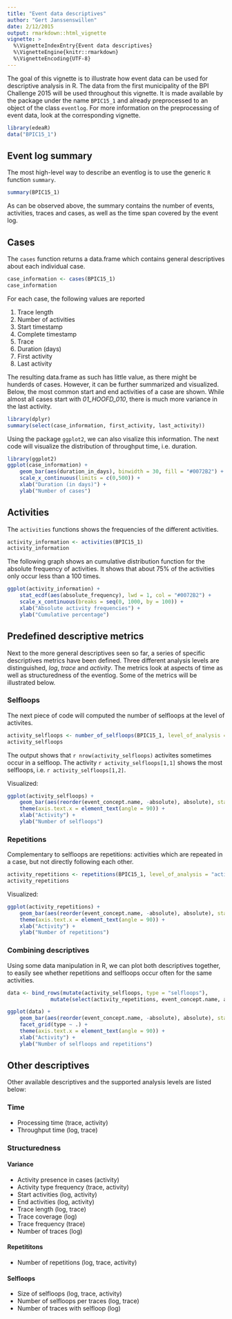 ```yaml
---
title: "Event data descriptives"
author: "Gert Janssenswillen"
date: 2/12/2015
output: rmarkdown::html_vignette
vignette: >
  %\VignetteIndexEntry{Event data descriptives}
  %\VignetteEngine{knitr::rmarkdown}
  %\VignetteEncoding{UTF-8}
---
```


The goal of this vignette is to illustrate how event data can be used for descriptive analysis in R. The data from the first municipality of the BPI Challenge 2015 will be used throughout this vignette. It is made available by the package under the name `BPIC15_1` and already preprocessed to an object of the class `eventlog`. For more information on the preprocessing of event data, look at the corresponding vignette.

```r
library(edeaR)
data("BPIC15_1")
```


## Event log summary

The most high-level way to describe an eventlog is to use the generic `R` function `summary`.
```r
summary(BPIC15_1)
```
As can be observed above, the summary contains the number of events, activities, traces and cases, as well as the time span covered by the event log.

## Cases

The `cases` function returns a data.frame which contains general descriptives about each individual case.
```r
case_information <- cases(BPIC15_1)
case_information
```

For each case, the following values are reported 

1.	Trace length
2. 	Number of activities
3.	Start timestamp
4.	Complete timestamp
5.	Trace
6. 	Duration (days)
7.	First activity 
8.	Last activity 

The resulting data.frame as such has little value, as there might be hunderds of cases. However, it can be further summarized and visualized. Below, the most common start and end activities of a case are shown. While almost all cases start with _01\_HOOFD\_010_, there is much more variance in the last activity.

```r
library(dplyr)
summary(select(case_information, first_activity, last_activity))
```

Using the package `ggplot2`, we can also visalize this information. The next code will visualize the distribution of throughput time, i.e. duration.

```r
library(ggplot2)
ggplot(case_information) + 
	geom_bar(aes(duration_in_days), binwidth = 30, fill = "#0072B2") + 
	scale_x_continuous(limits = c(0,500)) +
	xlab("Duration (in days)") + 
	ylab("Number of cases") 
```

## Activities

The `activities` functions shows the frequencies of the different activities.

```r
activity_information <- activities(BPIC15_1)
activity_information
```

The following graph shows an cumulative distribution function for the absolute frequency of activities. It shows that about 75% of the activities only occur less than a 100 times.
```r
ggplot(activity_information) +
	stat_ecdf(aes(absolute_frequency), lwd = 1, col = "#0072B2") + 
	scale_x_continuous(breaks = seq(0, 1000, by = 100)) + 
	xlab("Absolute activity frequencies") +
	ylab("Cumulative percentage")
```

## Predefined descriptive metrics

Next to the more general descriptives seen so far, a series of specific descriptives metrics have been defined. Three different analysis levels are distinguished, _log_, _trace_ and _activity_. The metrics look at aspects of time as well as structuredness of the eventlog. Some of the metrics will be illustrated below.

### Selfloops

The next piece of code will computed the number of selfloops at the level of activites. 

```r
activity_selfloops <- number_of_selfloops(BPIC15_1, level_of_analysis = "activity")
activity_selfloops
```

The output shows that `r nrow(activity_selfloops)` activites sometimes occur in a selfloop. The activity `r activity_selfloops[1,1]` shows the most selfloops, i.e. `r activity_selfloops[1,2]`.

Visualized:

```r
ggplot(activity_selfloops) + 
	geom_bar(aes(reorder(event_concept.name, -absolute), absolute), stat = "identity", fill = "#0072B2") + 
	theme(axis.text.x = element_text(angle = 90)) + 
	xlab("Activity") + 
	ylab("Number of selfloops")
```

### Repetitions

Complementary to selfloops are repetitions: activities which are repeated in a case, but not directly following each other.

```r
activity_repetitions <- repetitions(BPIC15_1, level_of_analysis = "activity")
activity_repetitions
```

Visualized:

```r
ggplot(activity_repetitions) + 
	geom_bar(aes(reorder(event_concept.name, -absolute), absolute), stat = "identity", fill = "#0072B2") + 
	theme(axis.text.x = element_text(angle = 90)) + 
	xlab("Activity") + 
	ylab("Number of repetitions")
```

### Combining descriptives

Using some data manipulation in R, we can plot both descriptives together, to easily see whether repetitions and selfloops occur often for the same activities.

```r
data <- bind_rows(mutate(activity_selfloops, type = "selfloops"),
			  mutate(select(activity_repetitions, event_concept.name, absolute), type = "repetitions"))

ggplot(data) + 
	geom_bar(aes(reorder(event_concept.name, -absolute), absolute), stat = "identity", fill = "#0072B2") + 
	facet_grid(type ~ .) +
	theme(axis.text.x = element_text(angle = 90)) + 
	xlab("Activity") + 
	ylab("Number of selfloops and repetitions")
```

## Other descriptives

Other available descriptives and the supported analysis levels are listed below:

### Time

*	Processing time (trace, activity)
*	Throughput time	(log, trace)

### Structuredness

#### Variance

*	Activity presence in cases (activity)
*	Activity type frequency (trace, activity)
*	Start activities (log, activity)
*	End activities (log, activity)
*	Trace length (log, trace)
*	Trace coverage (log)
*	Trace frequency (trace)
*	Number of traces (log)

#### Repetititons

*	Number of repetitions (log, trace, activity)

#### Selfloops

*	Size of selfloops (log, trace, activity)
*	Number of selfloops per traces (log, trace)
*	Number of traces with selfloop (log)







